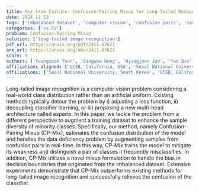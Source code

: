 ```yaml
---
title: Mix from Failure: Confusion-Pairing Mixup for Long-Tailed Recognition
date: 2024_11_13
tags: ['imbalanced dataset', 'computer vision', 'confusion pairs', 'sample diversity', 'confusion distribution', 'mixup formulation', 'data deficiency', 'long-tailed image recognition', 'decision boundaries']
categories: ['cs.CV']
problem: Confusion-Pairing Mixup
solution: ['long-tailed image recognition']
pdf_url: https://arxiv.org/pdf/2411.07621
arx_url: https://arxiv.org/abs/2411.07621
score: 5
authors: ['Youngseok Yoon', 'Sangwoo Hong', 'Hyungjoon Joo', 'Yao Qin', 'Haewon Jeong', 'Jungwoo Lee']
affiliations_aligned: ['UCSB, California, USA', 'Seoul National University, South Korea', 'Seoul National University, South Korea', 'UCSB, Google, California, USA', 'UCSB, California, USA', 'Seoul National University, South Korea']
affiliations: ['Seoul National University, South Korea', 'UCSB, California, USA', 'UCSB, Google, California, USA']
---
```



Long-tailed image recognition is a computer vision problem considering a real-world class distribution rather than an artificial uniform. Existing methods typically detour the problem by i) adjusting a loss function, ii) decoupling classifier learning, or iii) proposing a new multi-head architecture called experts. In this paper, we tackle the problem from a different perspective to augment a training dataset to enhance the sample diversity of minority classes. Specifically, our method, namely Confusion-Pairing Mixup (CP-Mix), estimates the confusion distribution of the model and handles the data deficiency problem by augmenting samples from confusion pairs in real-time. In this way, CP-Mix trains the model to mitigate its weakness and distinguish a pair of classes it frequently misclassifies. In addition, CP-Mix utilizes a novel mixup formulation to handle the bias in decision boundaries that originated from the imbalanced dataset. Extensive experiments demonstrate that CP-Mix outperforms existing methods for long-tailed image recognition and successfully relieves the confusion of the classifier.